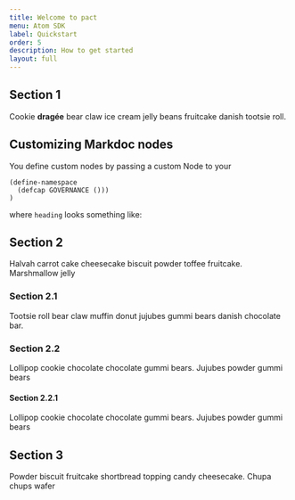 ```yaml
---
title: Welcome to pact
menu: Atom SDK
label: Quickstart
order: 5
description: How to get started
layout: full
---
```


## Section 1

Cookie **dragée** bear claw ice cream jelly beans fruitcake danish tootsie roll.

## Customizing Markdoc nodes

You define custom nodes by passing a custom Node to your

```pact title="hello-world.pact" js="dsf"
(define-namespace
  (defcap GOVERNANCE ()))
)
```

where `heading` looks something like:

## Section 2

Halvah carrot cake cheesecake biscuit powder toffee fruitcake. Marshmallow jelly

### Section 2.1

Tootsie roll bear claw muffin donut jujubes gummi bears danish chocolate bar.

### Section 2.2

Lollipop cookie chocolate chocolate gummi bears. Jujubes powder gummi bears

#### Section 2.2.1

Lollipop cookie chocolate chocolate gummi bears. Jujubes powder gummi bears

## Section 3

Powder biscuit fruitcake shortbread topping candy cheesecake. Chupa chups wafer
